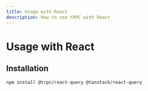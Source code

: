 ```yaml
---
title: Usage with React
description: How to use tRPC with React
---
```


# Usage with React

## Installation

```bash
npm install @trpc/react-query @tanstack/react-query
```
